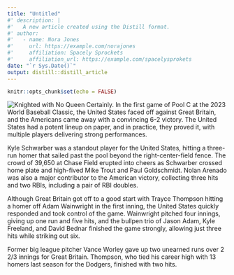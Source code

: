 ```yaml
---
title: "Untitled"
#' description: |
#'   A new article created using the Distill format.
#' author:
#'   - name: Nora Jones 
#'     url: https://example.com/norajones
#'     affiliation: Spacely Sprockets
#'     affiliation_url: https://example.com/spacelysprokets
date: "`r Sys.Date()`"
output: distill::distill_article
---
```


```r
knitr::opts_chunk$set(echo = FALSE)
```



![](./images/wbc_usa_great_britain.jpeg "Knighted with No Queen")
Certainly. In the first game of Pool C at the 2023 World Baseball Classic, the United States faced off against Great Britain, and the Americans came away with a convincing 6-2 victory. The United States had a potent lineup on paper, and in practice, they proved it, with multiple players delivering strong performances.

Kyle Schwarber was a standout player for the United States, hitting a three-run homer that sailed past the pool beyond the right-center-field fence. The crowd of 39,650 at Chase Field erupted into cheers as Schwarber crossed home plate and high-fived Mike Trout and Paul Goldschmidt. Nolan Arenado was also a major contributor to the American victory, collecting three hits and two RBIs, including a pair of RBI doubles.

Although Great Britain got off to a good start with Trayce Thompson hitting a homer off Adam Wainwright in the first inning, the United States quickly responded and took control of the game. Wainwright pitched four innings, giving up one run and five hits, and the bullpen trio of Jason Adam, Kyle Freeland, and David Bednar finished the game strongly, allowing just three hits while striking out six.

Former big league pitcher Vance Worley gave up two unearned runs over 2 2/3 innings for Great Britain. Thompson, who tied his career high with 13 homers last season for the Dodgers, finished with two hits.



